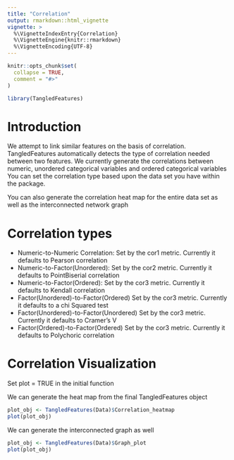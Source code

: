 ---
title: "Correlation"
output: rmarkdown::html_vignette
vignette: >
  %\VignetteIndexEntry{Correlation}
  %\VignetteEngine{knitr::rmarkdown}
  %\VignetteEncoding{UTF-8}
---

```{r, include = FALSE}
knitr::opts_chunk$set(
  collapse = TRUE,
  comment = "#>"
)
```

```{r setup}
library(TangledFeatures)
```

# Introduction

We attempt to link similar features on the basis of correlation. TangledFeatures automatically detects the type of correlation needed between two features. We currently generate the correlations between numeric, unordered categorical variables and ordered categorical variables You can set the correlation type based upon the data set you have within the package. 

You can also generate the correlation heat map for the entire data set as well as the interconnected network graph 


# Correlation types 
*   Numeric-to-Numeric Correlation: Set by the cor1 metric. Currently it defaults to Pearson correlation
*   Numeric-to-Factor(Unordered): Set by the cor2 metric. Currently it defaults to PointBiserial correlation
*   Numeric-to-Factor(Ordered): Set by the cor3 metric. Currently it defaults to Kendall correlation
*   Factor(Unordered)-to-Factor(Ordered) Set by the cor3 metric. Currently it defaults to a chi Squared test 
*   Factor(Unordered)-to-Factor(Unordered) Set by the cor3 metric. Currently it defaults to Cramer's V  
*   Factor(Ordered)-to-Factor(Ordered) Set by the cor3 metric. Currently it defaults to Polychoric  correlation

# Correlation Visualization
Set plot = TRUE in the initial function

We can generate the heat map from the final TangledFeatures object  

```{r eval = FALSE}
plot_obj <- TangledFeatures(Data)$Correlation_heatmap
plot(plot_obj)
```
We can generate the interconnected graph as well

```{r eval = FALSE}
plot_obj <- TangledFeatures(Data)$Graph_plot
plot(plot_obj)
```
